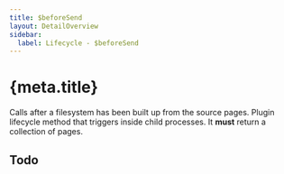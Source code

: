 ```yaml
---
title: $beforeSend
layout: DetailOverview
sidebar:
  label: Lifecycle - $beforeSend
---
```


# {meta.title}

Calls after a filesystem has been built up from the source pages.
Plugin lifecycle method that triggers inside child processes.
It **must** return a collection of pages.

## Todo
